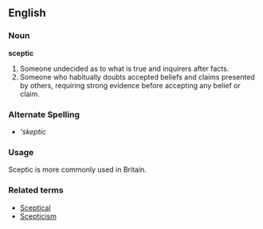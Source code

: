 ==English==
===Noun===
'''sceptic'''

#Someone undecided as to what is true and inquirers after facts.
#Someone who habitually doubts accepted beliefs and claims presented by others, requiring strong evidence before accepting any belief or claim.
===Alternate Spelling===
*'''skeptic''
===Usage===
Sceptic is more commonly used in Britain.
===Related terms===
*[[Sceptical]]
*[[Scepticism]]